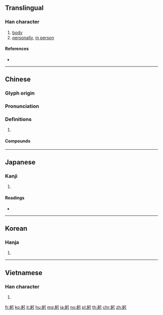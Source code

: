 {{character info/new}}
==Translingual==

===Han character===
{{Han char|rn=158|rad=身|as=03|sn=10|four=27227|canj=HHN|ids=⿰身弓}}

# [[body]]
# [[personally]], [[in person]]

====References====
* {{Han ref|kx=1237.040|dkj=38038|dj=1710.040|hdz=63808.080|uh=8EAC|ud=36524|bh=B060|bd=45152}}

----

==Chinese==
{{zh-forms}}

===Glyph origin===
{{Han etym}}

===Pronunciation===
{{zh-pron
|m=gōng
|c=gung1
|h=pfs=kiûng
|mn=kiong
|mn-t=giong1
|w=1kon
|mc=y
|oc=y
|cat=
}}

===Definitions===
{{zh-hanzi}}

# {{rfdef|zh}}

====Compounds====
{{zh-der|鞠躬|倒笏躬身|反躬|三鞠躬|匪躬之節|卑躬屈節|引咎責躬|卑躬屈膝|匪躬|反躬自問|事必躬親|反躬自省|反躬自責|匪躬之操|治躬|曲躬躬|政躬|整躬率物|撫躬自問|福躬|政躬康泰|打躬|直躬之信|盡瘁鞠躬|控背躬身|末躬|打躬作揖|直躬|斂躬|朕躬|飭躬|躬逢其盛|躬逢目擊|躬耕|躬行節儉|躬詣|躬親|躬擐甲冑|躬自菲薄|節儉躬行|躬耕樂道|責躬省過|躬行|躬桑|躬稼|躬圭|躬先表率|躬體力行|躬身|躬行實踐|背躬|聖躬|返躬內省|躬蹈矢石|躬自|躬往|躬先士卒|鞠躬盡瘁}}

----

==Japanese==

===Kanji===
{{ja-kanji|grade=|rs=身03}}

# {{defn|lang=ja|sort=身03}}

====Readings====
* {{ja-readings|on=[[きゅう]] (kyū)|kun=[[み]] (mi)|nanori=}}

----

==Korean==

===Hanja===
{{ko-hanja|hangeul=궁|eumhun=|rv=gung|mr=kung|y=kwung}}

# {{defn|lang=ko|sort=身03}}

----

==Vietnamese==

===Han character===
{{vi-hantu|[[cung]], [[còng]]|rs=身03}}

# {{defn|lang=vi|sort=身03}}

[[fr:躬]]
[[ko:躬]]
[[it:躬]]
[[hu:躬]]
[[mg:躬]]
[[ja:躬]]
[[no:躬]]
[[pl:躬]]
[[th:躬]]
[[chr:躬]]
[[zh:躬]]